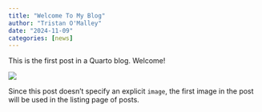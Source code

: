 ```yaml
---
title: "Welcome To My Blog"
author: "Tristan O'Malley"
date: "2024-11-09"
categories: [news]
---
```


This is the first post in a Quarto blog. Welcome!

![](thumbnail.jpg)

Since this post doesn't specify an explicit `image`, the first image in the post will be used in the listing page of posts.
